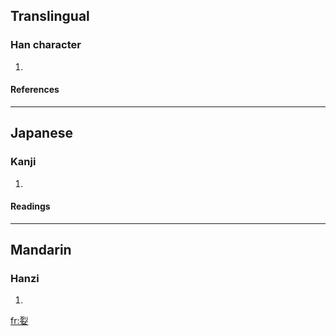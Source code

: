 ==Translingual==
===Han character===
{{Han char|rn=38|rad=女|as=06|sn=9|four=1240<sub>4</sub>|canj=一弓女 (MNV)}}
# {{defn|Han|sort=女06}}
====References====
{{Han ref|kx=0261.040|dkj=06239|dj=0527.080|hdz=21043.090|uh=59F4|ud=23028|bh=CE75|bd=52853}}
----
==Japanese==
===Kanji===
{{ja-kanji|grade=|rs=女06}}
# {{defn|Japanese}} 
====Readings====
{{ja-readings|on=[[れつ]] (retsu), [[れち]] (rechi)|kun=[[うつくしい]] (utsukushii)}}
----
==Mandarin==
===Hanzi===
{{cmn-hanzi|pin=[[liè]] ([[lie4]])|wg=lieh<sup>4</sup>}}
# {{defn|Mandarin}}

[[fr:姴]]
